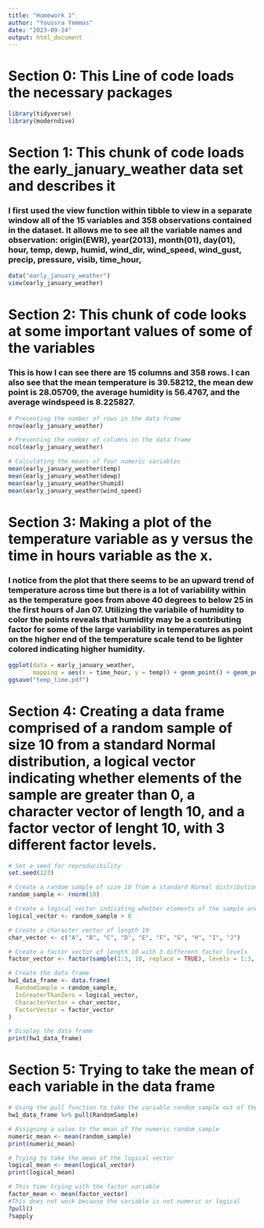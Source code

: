 ```yaml
---
title: "Homework 1"
author: "Youssra Yemmas"
date: "2023-09-24"
output: html_document
---
```


# Section 0: This Line of code loads the necessary packages
```r
library(tidyverse)
library(moderndive)
```

# Section 1: This chunk of code loads the early_january_weather data set and describes it
### I first used the view function within tibble to view in a separate window all of the 15 variables and 358 observations contained in the dataset. It allows me to see all the variable names and observation: origin(EWR), year(2013), month(01), day(01), hour, temp, dewp, humid, wind_dir, wind_speed, wind_gust, precip, pressure, visib, time_hour,
```r
data("early_january_weather")
view(early_january_weather)
```

# Section 2: This chunk of code looks at some important values of some of the variables
### This is how I can see there are 15 columns and 358 rows. I can also see that the mean temperature is 39.58212, the mean dew point is 28.05709, the average humidity is 56.4767, and the average windspeed is 8.225827.
```r
# Presenting the number of rows in the data frame
nrow(early_january_weather)

# Presenting the number of columns in the data frame
ncol(early_january_weather)

# Calculating the means of four numeric variables
mean(early_january_weather$temp)
mean(early_january_weather$dewp)
mean(early_january_weather$humid)
mean(early_january_weather$wind_speed)
```

# Section 3: Making a plot of the temperature variable as y versus the time in hours variable as the x. 
### I notice from the plot that there seems to be an upward trend of temperature across time but there is a lot of variability within as the temperature goes from above 40 degrees to below 25 in the first hours of Jan 07. Utilizing the variabile of humidity to color the points reveals that humidity may be a contributing factor for some of the large variability in temperatures as point on the higher end of the temperature scale tend to be lighter colored indicating higher humidity. 
```r
ggplot(data = early_january_weather, 
       mapping = aes(x = time_hour, y = temp)) + geom_point() + geom_point( mapping = aes(x = time_hour, y = temp, color = humid))
ggsave("temp_time.pdf")
```

# Section 4: Creating a data frame comprised of a random sample of size 10 from a standard Normal distribution, a logical vector indicating whether elements of the sample are greater than 0, a character vector of length 10, and a factor vector of lenght 10, with 3 different factor levels.

```r
# Set a seed for reproducibility
set.seed(123)

# Create a random sample of size 10 from a standard Normal distribution
random_sample <- rnorm(10)

# Create a logical vector indicating whether elements of the sample are greater than 0
logical_vector <- random_sample > 0

# Create a character vector of length 10
char_vector <- c("A", "B", "C", "D", "E", "F", "G", "H", "I", "J")

# Create a factor vector of length 10 with 3 different factor levels
factor_vector <- factor(sample(1:3, 10, replace = TRUE), levels = 1:3, labels = c("Level1", "Level2", "Level3"))

# Create the data frame
hw1_data_frame <- data.frame(
  RandomSample = random_sample,
  IsGreaterThanZero = logical_vector,
  CharacterVector = char_vector,
  FactorVector = factor_vector
)

# Display the data frame
print(hw1_data_frame)

```

# Section 5: Trying to take the mean of each variable in the data frame 

```r
# Using the pull function to take the variable random_sample out of the data frame
hw1_data_frame %>% pull(RandomSample)

# Assigning a value to the mean of the numeric random_sample
numeric_mean <- mean(random_sample)
print(numeric_mean)

# Trying to take the mean of the logical vector
logical_mean <- mean(logical_vector)
print(logical_mean)

# This time trying with the factor variable
factor_mean <- mean(factor_vector)
#This does not work because the variable is not numeric or logical
?pull()
?sapply

```


